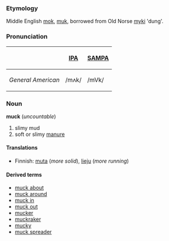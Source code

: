 ===Etymology===
Middle English [[mok]], [[muk]], borrowed from Old Norse [[myki]] 'dung'.

===Pronunciation===
{| border=1 cellpadding=5
! !! [[w:IPA|IPA]] !! [[w:SAMPA|SAMPA]]
|- 
! ''General American'' 
| /mʌk/ || /mVk/
|}

===Noun===
'''muck''' (''uncountable'')
# slimy mud
# soft or slimy [[manure]]

====Translations====
*Finnish: [[muta]] (''more solid''), [[lieju]] (''more running'')

====Derived terms====
* [[muck about]]
* [[muck around]]
*[[muck in]]
* [[muck out]]
*[[mucker]]
* [[muckraker]]
* [[mucky]]
* [[muck spreader]]